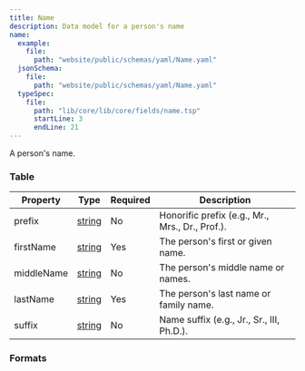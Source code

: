 ```yaml
---
title: Name
description: Data model for a person's name
name:
  example:
    file:
      path: "website/public/schemas/yaml/Name.yaml"
  jsonSchema:
    file:
      path: "website/public/schemas/yaml/Name.yaml"
  typeSpec:
    file:
      path: "lib/core/lib/core/fields/name.tsp"
      startLine: 3
      endLine: 21
---
```



A person's name.

### Table

| Property   | Type                                    | Required | Description                                     |
| ---------- | --------------------------------------- | -------- | ----------------------------------------------- |
| prefix     | [string](/protocol/types/string#string) | No       | Honorific prefix (e.g., Mr., Mrs., Dr., Prof.). |
| firstName  | [string](/protocol/types/string#string) | Yes      | The person's first or given name.               |
| middleName | [string](/protocol/types/string#string) | No       | The person's middle name or names.              |
| lastName   | [string](/protocol/types/string#string) | Yes      | The person's last name or family name.          |
| suffix     | [string](/protocol/types/string#string) | No       | Name suffix (e.g., Jr., Sr., III, Ph.D.).       |

### Formats

<SchemaFormatTabs
  example={frontmatter.name.example}
  jsonSchema={frontmatter.name.jsonSchema}
  typeSpec={frontmatter.name.typeSpec}
/>
